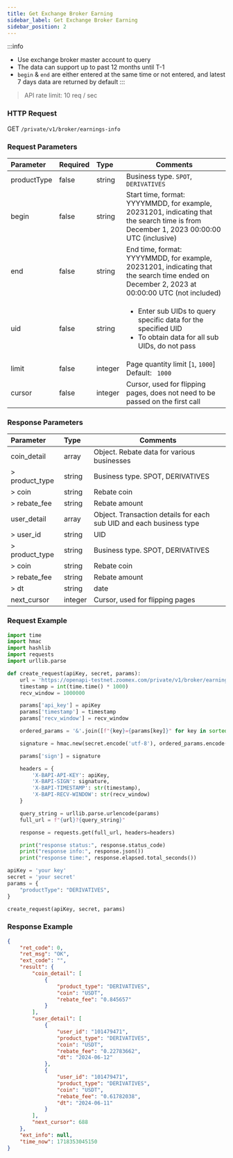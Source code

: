```yaml
---
title: Get Exchange Broker Earning
sidebar_label: Get Exchange Broker Earning
sidebar_position: 2
---
```

:::info
* Use exchange broker master account to query
* The data can support up to past 12 months until T-1
* `begin` & `end` are either entered at the same time or not entered, and latest 7 days data are returned by default
:::

> API rate limit: 10 req / sec

### HTTP Request
GET `/private/v1/broker/earnings-info`

### Request Parameters
| Parameter | Required | Type | Comments|
|:----- |:-------|:-----|------ |
|productType|false |string |Business type. `SPOT`, `DERIVATIVES` |
|begin|false |string |Start time, format: YYYYMMDD, for example, 20231201, indicating that the search time is from December 1, 2023 00:00:00 UTC (inclusive) |
|end |false |string |End time, format: YYYYMMDD, for example, 20231201, indicating that the search time ended on December 2, 2023 at 00:00:00 UTC (not included) |
|uid |false |string |<ul><li>Enter sub UIDs to query specific data for the specified UID</li><li>To obtain data for all sub UIDs, do not pass</li></ul>  |
|limit|false |integer |Page quantity limit [` 1 `, ` 1000 `] Default: ` 1000` |
|cursor|false |integer |Cursor, used for flipping pages, does not need to be passed on the first call|

### Response Parameters
| Parameter | Type | Comments|
|:----- |:-----|----- |
|coin_detail |array |Object. Rebate data for various businesses |
|> product_type |string |Business type. SPOT, DERIVATIVES|
|> coin |string |Rebate coin|
|> rebate_fee |string |Rebate amount|
| user_detail |array |Object. Transaction details for each sub UID and each business type|
|> user_id |string |UID|
|> product_type |string |Business type. SPOT, DERIVATIVES|
|> coin |string |Rebate coin|
|> rebate_fee |string |Rebate amount|
|> dt  |string |date|
|next_cursor |integer |Cursor, used for flipping pages|

### Request Example

```python
import time
import hmac
import hashlib
import requests
import urllib.parse

def create_request(apiKey, secret, params):
    url = 'https://openapi-testnet.zoomex.com/private/v1/broker/earnings-info'
    timestamp = int(time.time() * 1000)
    recv_window = 1000000

    params['api_key'] = apiKey
    params['timestamp'] = timestamp
    params['recv_window'] = recv_window

    ordered_params = '&'.join([f"{key}={params[key]}" for key in sorted(params.keys())])

    signature = hmac.new(secret.encode('utf-8'), ordered_params.encode('utf-8'), hashlib.sha256).hexdigest()

    params['sign'] = signature

    headers = {
        'X-BAPI-API-KEY': apiKey,
        'X-BAPI-SIGN': signature,
        'X-BAPI-TIMESTAMP': str(timestamp),
        'X-BAPI-RECV-WINDOW': str(recv_window)
    }

    query_string = urllib.parse.urlencode(params)
    full_url = f"{url}?{query_string}"

    response = requests.get(full_url, headers=headers)

    print("response status:", response.status_code)
    print("response info:", response.json())
    print("response time:", response.elapsed.total_seconds())

apiKey = 'your key'
secret = 'your secret'
params = {
    "productType": "DERIVATIVES",
}

create_request(apiKey, secret, params)
```

### Response Example

```json
{
    "ret_code": 0,
    "ret_msg": "OK",
    "ext_code": "",
    "result": {
        "coin_detail": [
            {
                "product_type": "DERIVATIVES",
                "coin": "USDT",
                "rebate_fee": "0.845657"
            }
        ],
        "user_detail": [
            {
                "user_id": "101479471",
                "product_type": "DERIVATIVES",
                "coin": "USDT",
                "rebate_fee": "0.22783662",
                "dt": "2024-06-12"
            },
            {
                "user_id": "101479471",
                "product_type": "DERIVATIVES",
                "coin": "USDT",
                "rebate_fee": "0.61782038",
                "dt": "2024-06-11"
            }
        ],
        "next_cursor": 688
    },
    "ext_info": null,
    "time_now": 1718353045150
}
```

